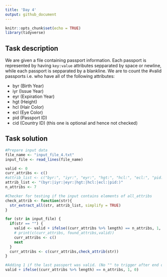 ```yaml
---
title: 'Day 4'
output: github_document
---
```


```r
knitr::opts_chunk$set(echo = TRUE)
library(tidyverse)
```

## Task description
We are given a file containing passport information. Each passport is represented by having `key:value` attributes sepparated by space or newline, while each passport is sepparated by a blankline. We are to count the #valid passports i.e. who have all of the following attributes:

* byr (Birth Year)
* iyr (Issue Year)
* eyr (Expiration Year)
* hgt (Height)
* hcl (Hair Color)
* ecl (Eye Color)
* pid (Passport ID)
* cid (Country ID) (this one is optional and hence not checked)

## Task solution
```r
#Prepare input data
file_name <- "input_file_4.txt"
input_file <- read_lines(file_name)


```
```r
valid <- 0
curr_attribs <- c()
#attrib_list <- c("byr:", "iyr:", "eyr:", "hgt:", "hcl:", "ecl:", "pid:")
attrib_list <- "(byr:|iyr:|eyr:|hgt:|hcl:|ecl:|pid:)"
n_attribs <- 7

#Checker for testing if the input contains elements of all_attribs
check_attrib <- function(str){
  str_extract_all(str, attrib_list, simplify = TRUE)
}

for (str in input_file) {
  if(str == "") {
    valid <- valid + ifelse((curr_attribs %>% length) == n_attribs, 1, 0)
    # print(c(curr_attribs, found_attribs,valid))
    curr_attribs <- c()
    next
  }
  curr_attribs <- c(curr_attribs,check_attrib(str))
}

#Adding 1 if the last passport was valid. (No "" to trigger after end of file)
valid + ifelse((curr_attribs %>% length) == n_attribs, 1, 0)
```



